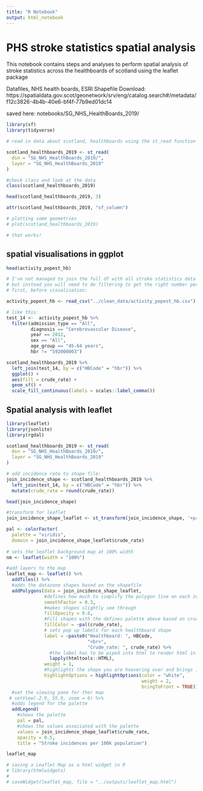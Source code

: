 ```yaml
---
title: "R Notebook"
output: html_notebook
---
```


# PHS stroke statistics spatial analysis

This notebook contains steps and analyses to perform spatial analysis of stroke statistics
across the healthboards of scotland using the leaflet package 

Datafiles, NHS health boards, ESRI Shapefile Download:
https://spatialdata.gov.scot/geonetwork/srv/eng/catalog.search#/metadata/f12c3826-4b4b-40e6-bf4f-77b9ed01dc14

saved here: notebooks/SG_NHS_HealthBoards_2019/

```r
library(sf)
library(tidyverse)
```

```r
# read in data about scotland, healthboards using the st_read function

scotland_healthboards_2019 <- st_read(
  dsn = "SG_NHS_HealthBoards_2019/",
  layer = "SG_NHS_HealthBoards_2019"
)
```

```r
#check class and look at the data
class(scotland_healthboards_2019)

head(scotland_healthboards_2019, 3)
```

```r
attr(scotland_healthboards_2019, "sf_column")
```

```r
# plotting some geometries
# plot(scotland_healthboards_2019)

# that works!
```

## spatial visualisations in ggplot

```r
head(activity_popest_hb)
```

```r
# I've not managed to join the full df with all stroke statistics data
# but instead you will need to do filtering to get the right number per health board
# first, before visualisation:

activity_popest_hb <- read_csv("../clean_data/activity_popest_hb.csv")

# like this:
test_14 <-  activity_popest_hb %>% 
  filter(admission_type == "All",
         diagnosis == "Cerebrovascular Disease",
         year == 2012,
         sex == "All",
         age_group == "45-64 years",
         hbr != "S92000003")

scotland_healthboards_2019 %>% 
  left_join(test_14, by = c("HBCode" = "hbr")) %>% 
  ggplot() +
  aes(fill = crude_rate) +
  geom_sf() +
  scale_fill_continuous(labels = scales::label_comma())
```

## Spatial analysis with leaflet

```r
library(leaflet)
library(jsonlite)
library(rgdal)

scotland_healthboards_2019 <- st_read(
  dsn = "SG_NHS_HealthBoards_2019/",
  layer = "SG_NHS_HealthBoards_2019"
)

# add incidence rate to shape file:
join_incidence_shape <- scotland_healthboards_2019 %>% 
  left_join(test_14, by = c("HBCode" = "hbr")) %>% 
  mutate(crude_rate = round(crude_rate))

head(join_incidence_shape)

#transform for leaflet
join_incidence_shape_leaflet <- st_transform(join_incidence_shape, '+proj=longlat +datum=WGS84')

pal <- colorFactor(
  palette = "viridis",
  domain = join_incidence_shape_leaflet$crude_rate)
  
# sets the leaflet background map at 100% width
nm <- leaflet(width = "100%")

#add layers to the map
leaflet_map <- leaflet() %>% 
  addTiles() %>% 
  #adds the datazone shapes based on the shapefile
  addPolygons(data = join_incidence_shape_leaflet,
              #defines how much to simplify the polygon line on each zoom level
              smoothFactor = 0.3,
              #makes shapes slightly see through
              fillOpacity = 0.6,
              #Fill shapes with the defines palette above based on crude_rate
              fillColor = ~pal(crude_rate),
              # sets pop up labels for each healthboard shape
              label = ~paste0("Healthboard: ", HBCode,
                              "<br>",
                              "Crude_rate: ", crude_rate) %>% 
                #the label has to be piped into html to render html in the labels
                lapply(htmltools::HTML),
              weight = 1,
              #highlights the shape you are hoovering over and brings it to the front
              highlightOptions = highlightOptions(color = "white",
                                                  weight = 2,
                                                  bringToFront = TRUE)) %>% 
  #set the viewing pane for ther map
 # setView(-2.9, 55.9, zoom = 6) %>% 
  #adds legend for the palette
  addLegend(
    #shows the palette
    pal = pal,
    #shows the values associated with the palette
    values = join_incidence_shape_leaflet$crude_rate,
    opacity = 0.5,
    title = "Stroke incidences per 100k population")

leaflet_map

# saving a Leaflet Map as a html widget in R
# library(htmlwidgets)
#
# saveWidget(leaflet_map, file = "../outputs/leaflet_map.html")

```









